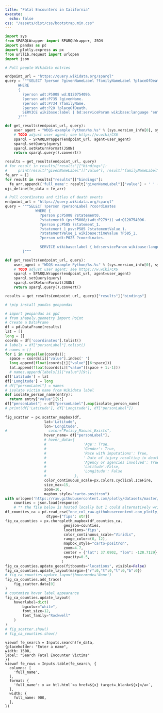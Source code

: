 ```yaml
---
title: "Fatal Encounters in California"
execute:
  echo: false
css: "/assets/dist/css/bootstrap.min.css"
---
```


```python
import sys
from SPARQLWrapper import SPARQLWrapper, JSON 
import pandas as pd
import plotly.express as px
from urllib.request import urlopen
import json
```
```python
# Pull people Wikidata entries 

endpoint_url = "https://query.wikidata.org/sparql"
query = """SELECT ?person ?givenNameLabel ?familyNameLabel ?placeOfDeathLabel  
      WHERE
      {
        ?person wdt:P5008 wd:Q120754096.
        ?person wdt:P735 ?givenName.
        ?person wdt:P734 ?familyName.
        ?person wdt:P20 ?placeOfDeath.
        SERVICE wikibase:label { bd:serviceParam wikibase:language "en". }
      }"""

def get_results(endpoint_url, query):
    user_agent = "WDQS-example Python/%s.%s" % (sys.version_info[0], sys.version_info[1])
    # TODO adjust user agent; see https://w.wiki/CX6
    sparql = SPARQLWrapper(endpoint_url, agent=user_agent)
    sparql.setQuery(query)
    sparql.setReturnFormat(JSON)
    return sparql.query().convert()

results = get_results(endpoint_url, query)
# for result in results["results"]["bindings"]:
#     print(result["givenNameLabel"]["value"], result["familyNameLabel"]["value"])  # print names of victims
fe_arr = []
for result in results["results"]["bindings"]:
  fe_arr.append({'full_name': result["givenNameLabel"]["value"] + ' ' + result["familyNameLabel"]["value"]})
ojs_define(fe_data = fe_arr)
```
```python
# Pull coordinates and titles of death events
endpoint_url = "https://query.wikidata.org/sparql"
query = """SELECT ?person ?personLabel ?coordinates
              WHERE {
                ?person p:P5008 ?statement0.
                ?statement0 (ps:P5008/(wdt:P279*)) wd:Q120754096.
                ?person p:P585 ?statement_1.
                ?statement_1 psv:P585 ?statementValue_1.
                ?statementValue_1 wikibase:timeValue ?P585_1.
                ?person wdt:P625 ?coordinates.
                
                SERVICE wikibase:label { bd:serviceParam wikibase:language "en". }
        }"""

def get_results(endpoint_url, query):
    user_agent = "WDQS-example Python/%s.%s" % (sys.version_info[0], sys.version_info[1])
    # TODO adjust user agent; see https://w.wiki/CX6
    sparql = SPARQLWrapper(endpoint_url, agent=user_agent)
    sparql.setQuery(query)
    sparql.setReturnFormat(JSON)
    return sparql.query().convert()

results = get_results(endpoint_url, query)["results"]["bindings"]
```
```python
# !pip install pandas geopandas

# import geopandas as gpd
# from shapely.geometry import Point
# Create a DataFrame 
df = pd.DataFrame(results)
lat = []
long = []
coords = df['coordinates'].tolist()
# labels = df["personLabel"].tolist()
# names = []
for i in range(len(coords)):
  space = coords[i]["value"].index(' ')
  long.append(float(coords[i]["value"][6:space]))
  lat.append(float(coords[i]["value"][space + 1:-1]))
  # names.append(labels[i]["value"][9:])
df['Latitude'] = lat
df['Longitude'] = long
# df["personLabel"] = names
# isolate victim name from Wikidata label
def isolate_person_name(entry): 
  return entry["value"][9:]
df["personLabel"] = df["personLabel"].map(isolate_person_name)
# print(df['Latitude'], df['Longitude'], df["personLabel"])
  
fig_scatter = px.scatter_mapbox(df, 
                  lat='Latitude',
                  lon='Longitude',
#                   color="Policy_Manual_Exists", 
                  hover_name= df["personLabel"],
                  # hover_data={ 
                  #                 'Age': True, 
                  #                 'Gender': True, 
                  #                 'Race with imputations': True, 
                  #                 ' Date of injury resulting in death (month/day/year)': True, 
                  #                 'Agency or agencies involved': True,
                  #                 'Latitude':False,
                  #                 'Longitude': False
                  #             },
                  color_continuous_scale=px.colors.cyclical.IceFire, 
                  size_max=15, 
                  zoom=10,
                  mapbox_style="carto-positron")
with urlopen('https://raw.githubusercontent.com/plotly/datasets/master/geojson-counties-fips.json') as response:
    counties = json.load(response)
    # ** the file below is hosted locally but I could alternatively write code that removes all the non-CA fip codes from the DF 
df_counties_ca = pd.read_csv("one_col_raw.githubusercontent.com_plotly_datasets_master_fips-unemp-16.csv",  
                   dtype={"fips": str})
fig_ca_counties = px.choropleth_mapbox(df_counties_ca, 
                           geojson=counties, 
                           locations='fips',
                           color_continuous_scale="Viridis",
                           range_color=(0, 12),
                           mapbox_style="carto-positron",
                           zoom=4.7, 
                           center = {"lat": 37.0902, "lon": -120.7129},
                           opacity=0.5,
                          )
fig_ca_counties.update_geos(fitbounds="locations", visible=False)
fig_ca_counties.update_layout(margin={"r":0,"t":0,"l":0,"b":0})
# fig_ca_counties.update_layout(hovermode='None')
fig_ca_counties.add_trace(
    fig_scatter.data[0]
)
# customize hover label appearance
fig_ca_counties.update_layout(
    hoverlabel=dict(
        bgcolor="white",
        font_size=12,
        font_family="Rockwell"
    )
)
# fig_scatter.show()
# fig_ca_counties.show()
```
```ojs
viewof fe_search = Inputs.search(fe_data, 
{placeholder: "Enter a name", 
width: 1500,
label: "Search Fatal Encounter Victims"
})
viewof fe_rows = Inputs.table(fe_search, {
  columns: [
    'full_name',
  ],
  format: {
    'full_name': x => htl.html`<a href=${x} target=_blank>${x}</a>`,
  },
  width: {
    full_name: 900,
  },
})
```

